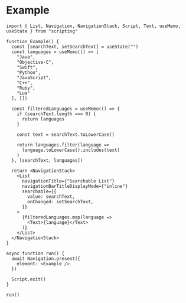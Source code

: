 # Example

```tsx
import { List, Navigation, NavigationStack, Script, Text, useMemo, useState } from "scripting"

function Example() {
  const [searchText, setSearchText] = useState("")
  const languages = useMemo(() => [
    "Java",
    "Objective-C",
    "Swift",
    "Python",
    "JavaScript",
    "C++",
    "Ruby",
    "Lua"
  ], [])

  const filteredLanguages = useMemo(() => {
    if (searchText.length === 0) {
      return languages
    }

    const text = searchText.toLowerCase()

    return languages.filter(language =>
      language.toLowerCase().includes(text)
    )
  }, [searchText, languages])

  return <NavigationStack>
    <List
      navigationTitle={"Searchable List"}
      navigationBarTitleDisplayMode={"inline"}
      searchable={{
        value: searchText,
        onChanged: setSearchText,
      }}
    >
      {filteredLanguages.map(language =>
        <Text>{language}</Text>
      )}
    </List>
  </NavigationStack>
}

async function run() {
  await Navigation.present({
    element: <Example />
  })

  Script.exit()
}

run()

```